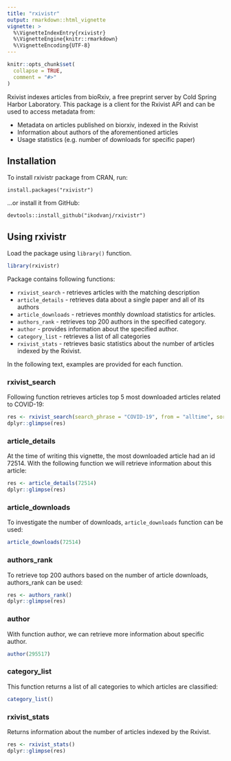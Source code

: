 ```yaml
---
title: "rxivistr"
output: rmarkdown::html_vignette
vignette: >
  %\VignetteIndexEntry{rxivistr}
  %\VignetteEngine{knitr::rmarkdown}
  %\VignetteEncoding{UTF-8}
---
```


```r
knitr::opts_chunk$set(
  collapse = TRUE,
  comment = "#>"
)
```

Rxivist indexes articles from bioRxiv, a free preprint server by Cold Spring Harbor Laboratory. This package is a client for the Rxivist API and can be used to access metadata from:

  * Metadata on articles published on biorxiv, indexed in the Rxivist
  * Information about authors of the aforementioned articles
  * Usage statistics (e.g. number of downloads for specific paper)

## Installation 

To install rxivistr package from CRAN, run:

```
install.packages("rxivistr")
```

...or install it from GitHub:


```
devtools::install_github("ikodvanj/rxivistr")
```

## Using rxivistr

Load the package using `library()` function.

```r
library(rxivistr)
```

Package contains following functions:

  * `rxivist_search` - retrieves articles with the matching description
  * `article_details` - retrieves data about a single paper and all of its authors
  * `article_downloads` - retrieves monthly download statistics for articles.
  * `authors_rank` - retrieves top 200 authors in the specified category.
  * `author` - provides information about the specified author.
  * `category_list` - retrieves a list of all categories
  * `rxivist_stats` - retrieves basic statistics about the number of articles indexed by the Rxivist.

In the following text, examples are provided for each function.

### rxivist_search

Following function retrieves articles top 5 most downloaded articles related to COVID-19:

```r
res <- rxivist_search(search_phrase = "COVID-19", from = "alltime", sortby = "downloads", limit = 5)
dplyr::glimpse(res)
```

### article_details

At the time of writing this vignette, the most downloaded article had an id 72514. With the following function we will retrieve information about this article:

```r
res <- article_details(72514)
dplyr::glimpse(res)
```

### article_downloads

To investigate the number of downloads, `article_downloads` function can be used:

```r
article_downloads(72514)
```


### authors_rank

To retrieve top 200 authors based on the number of article downloads, authors_rank can be used:

```r
res <- authors_rank()
dplyr::glimpse(res)
```


### author

With function author, we can retrieve more information about specific author. 

```r
author(295517)
```


### category_list

This function returns a list of all categories to which articles are classified:

```r
category_list()
```


### rxivist_stats

Returns information about the number of articles indexed by the Rxivist.

```r
res <- rxivist_stats()
dplyr::glimpse(res)
```






